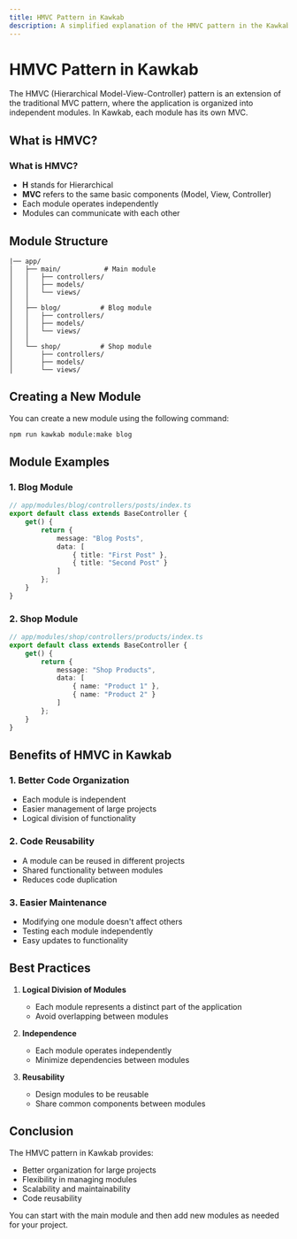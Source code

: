 ```yaml
---
title: HMVC Pattern in Kawkab  
description: A simplified explanation of the HMVC pattern in the Kawkab framework and how to use modules
---
```


# HMVC Pattern in Kawkab

The HMVC (Hierarchical Model-View-Controller) pattern is an extension of the traditional MVC pattern, where the application is organized into independent modules. In Kawkab, each module has its own MVC.

## What is HMVC?

### What is HMVC?
- **H** stands for Hierarchical
- **MVC** refers to the same basic components (Model, View, Controller)
- Each module operates independently
- Modules can communicate with each other

## Module Structure

```
|── app/
│   ├── main/           # Main module
│   │   ├── controllers/
│   │   ├── models/
│   │   └── views/
│   │
│   ├── blog/          # Blog module
│   │   ├── controllers/
│   │   ├── models/
│   │   └── views/
│   │
│   └── shop/          # Shop module
│       ├── controllers/
│       ├── models/
│       └── views/
```

## Creating a New Module

You can create a new module using the following command:

```bash
npm run kawkab module:make blog
```

## Module Examples

### 1. Blog Module
```typescript
// app/modules/blog/controllers/posts/index.ts
export default class extends BaseController {
    get() {
        return {
            message: "Blog Posts",
            data: [
                { title: "First Post" },
                { title: "Second Post" }
            ]
        };
    }
}
```

### 2. Shop Module
```typescript
// app/modules/shop/controllers/products/index.ts
export default class extends BaseController {
    get() {
        return {
            message: "Shop Products",
            data: [
                { name: "Product 1" },
                { name: "Product 2" }
            ]
        };
    }
}
```

## Benefits of HMVC in Kawkab

### 1. Better Code Organization
- Each module is independent
- Easier management of large projects
- Logical division of functionality

### 2. Code Reusability
- A module can be reused in different projects
- Shared functionality between modules
- Reduces code duplication

### 3. Easier Maintenance
- Modifying one module doesn't affect others
- Testing each module independently
- Easy updates to functionality

## Best Practices

1. **Logical Division of Modules**
   - Each module represents a distinct part of the application
   - Avoid overlapping between modules

2. **Independence**
   - Each module operates independently
   - Minimize dependencies between modules

3. **Reusability**
   - Design modules to be reusable
   - Share common components between modules

## Conclusion

The HMVC pattern in Kawkab provides:
- Better organization for large projects
- Flexibility in managing modules
- Scalability and maintainability
- Code reusability

You can start with the main module and then add new modules as needed for your project.